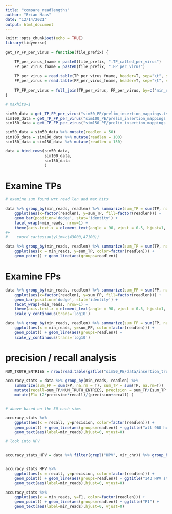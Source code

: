 ```yaml
---
title: "compare_readlengths"
author: "Brian Haas"
date: "12/14/2021"
output: html_document
---
```


```r
knitr::opts_chunk$set(echo = TRUE)
library(tidyverse)
```



```r

get_TP_FP_per_virus = function(file_prefix) {
    
    TP_per_virus_fname = paste0(file_prefix, ".TP_called_per_virus")
    FP_per_virus_fname = paste0(file_prefix, ".FP_per_virus")
    
    TP_per_virus = read.table(TP_per_virus_fname, header=T, sep="\t", stringsAsFactors = F) %>% rename(TP = sum_found)
    FP_per_virus = read.table(FP_per_virus_fname, header=T, sep="\t", stringsAsFactors = F) %>% rename(FP = n)
    
    TP_FP_per_virus = full_join(TP_per_virus, FP_per_virus, by=c('min_reads', 'vir_chr'))
}


```

```r

# maxhits=1

sim50_data = get_TP_FP_per_virus("sim50_PE/prelim_insertion_mappings.tsv")
sim100_data = get_TP_FP_per_virus("sim100_PE/prelim_insertion_mappings.tsv")
sim150_data = get_TP_FP_per_virus("sim150_PE/prelim_insertion_mappings.tsv")

sim50_data = sim50_data %>% mutate(readlen = 50)
sim100_data = sim100_data %>% mutate(readlen = 100)
sim150_data = sim150_data %>% mutate(readlen = 150)
```



```r

data = bind_rows(sim50_data,
                 sim100_data,
                 sim150_data
                 )
```


# Examine TPs


```r

# examine sum found wrt read len and max hits

data %>% group_by(min_reads, readlen) %>% summarize(sum_TP = sum(TP, na.rm = T)) %>% 
    ggplot(aes(x=factor(readlen), y=sum_TP, fill=factor(readlen))) + 
    geom_bar(position='dodge', stat='identity') +
    facet_wrap(~min_reads, nrow=1) + 
    theme(axis.text.x = element_text(angle = 90, vjust = 0.5, hjust=1, size=rel(0.5))) 
#+
#    coord_cartesian(ylim=c(43000,47100))

```

```r

data %>% group_by(min_reads, readlen) %>% summarize(sum_TP = sum(TP, na.rm = T)) %>% 
    ggplot(aes(x = min_reads, y=sum_TP, color=factor(readlen))) +
    geom_point() + geom_line(aes(groups=readlen)) 
```




# Examine FPs

```r


data %>% group_by(min_reads, readlen) %>% summarize(sum_FP = sum(FP, na.rm = T)) %>% 
    ggplot(aes(x=factor(readlen), y=sum_FP, fill=factor(readlen))) + 
    geom_bar(position='dodge', stat='identity') +
    facet_wrap(~min_reads, nrow=1) + 
    theme(axis.text.x = element_text(angle = 90, vjust = 0.5, hjust=1, size=rel(0.5))) +
    scale_y_continuous(trans='log10')  
```

```r

data %>% group_by(min_reads, readlen) %>% summarize(sum_FP = sum(FP, na.rm = T)) %>% 
    ggplot(aes(x = min_reads, y=sum_FP, color=factor(readlen))) +
    geom_point() + geom_line(aes(groups=readlen)) +
    scale_y_continuous(trans='log10')  

```



# precision / recall analysis

```r

NUM_TRUTH_ENTRIES = nrow(read.table(gzfile("sim50_PE/data/insertion_truth_set.tsv.gz"), header=T))

accuracy_stats = data %>% group_by(min_reads, readlen) %>% 
    summarize(sum_FP = sum(FP, na.rm = T), sum_TP = sum(TP, na.rm=T))  %>% 
    mutate(recall=sum_TP/NUM_TRUTH_ENTRIES, precision = sum_TP/(sum_TP + sum_FP))  %>%
    mutate(F1= (2*precision*recall)/(precision+recall) ) 


# above based on the 50 each sims


```

```r
accuracy_stats %>%
    ggplot(aes(x = recall, y=precision, color=factor(readlen))) +
    geom_point() + geom_line(aes(groups=readlen)) + ggtitle("all 960 human viruses, 100 insertions each") +
    geom_text(aes(label=min_reads),hjust=0, vjust=0)

```




```r

# look into HPV


accuracy_stats_HPV = data %>% filter(grepl("HPV", vir_chr)) %>% group_by(min_reads, readlen) %>% summarize(sum_FP = sum(FP, na.rm = T), sum_TP = sum(TP, na.rm=T))  %>% mutate(recall=sum_TP/(143*100), precision = sum_TP/(sum_TP + sum_FP))


accuracy_stats_HPV %>% 
    ggplot(aes(x = recall, y=precision, color=factor(readlen))) +
    geom_point() + geom_line(aes(groups=readlen)) + ggtitle("143 HPV strains only, 100 insertions each") +
    geom_text(aes(label=min_reads),hjust=0, vjust=0)

```

```r

accuracy_stats %>%
    ggplot(aes(x = min_reads, y=F1, color=factor(readlen))) +
    geom_point() + geom_line(aes(groups=readlen)) + ggtitle("F1") +
    geom_text(aes(label=min_reads),hjust=0, vjust=0)



```




